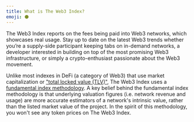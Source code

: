```yaml
---
title: What is The Web3 Index?
emoji: ⚫️
---
```


The Web3 Index reports on the fees being paid into Web3 networks, which showcases real usage. Stay up to date on the latest Web3 trends whether you’re a supply-side participant keeping tabs on in-demand networks, a developer interested in building on top of the most promising Web3 infrastructure, or simply a crypto-enthusiast passionate about the Web3 movement.

Unlike most indexes in DeFi (a category of Web3) that use market capitalization or ["total locked value (TLV)"](https://messari.io/article/how-to-interpret-total-value-locked-tvl-in-defi), The Web3 Index uses a [fundamental index methodology](https://en.wikipedia.org/wiki/Fundamentally_based_indexes). A key belief behind the fundamental index methodology is that underlying valuation figures (i.e. network revenue and usage) are more accurate estimators of a network's intrinsic value, rather than the listed market value of the project. In the spirit of this methodology, you won't see any token prices on The Web3 Index.
